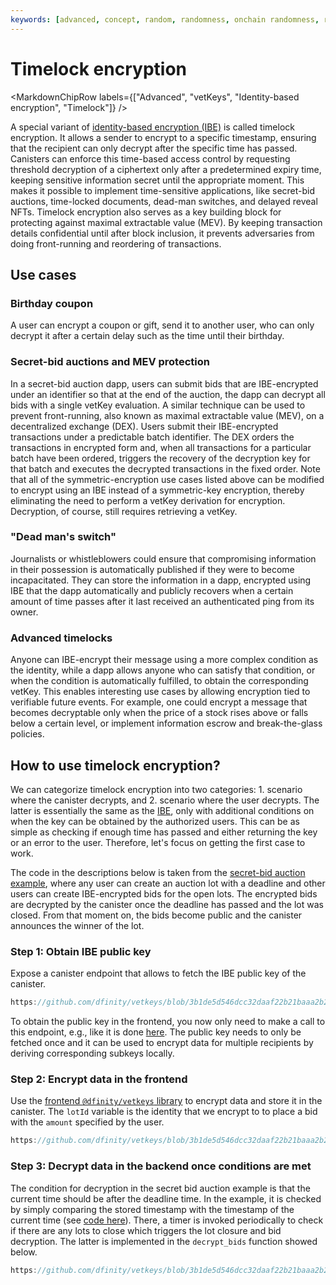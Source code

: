 ```yaml
---
keywords: [advanced, concept, random, randomness, onchain randomness, raw_rand]
---
```



# Timelock encryption

<MarkdownChipRow labels={["Advanced", "vetKeys", "Identity-based encryption", "Timelock"]} />

A special variant of [identity-based encryption (IBE)](/docs/building-apps/network-features/vetkeys/identity-based-encryption) is called timelock encryption.
It allows a sender to encrypt to a specific timestamp, ensuring that the recipient can only decrypt after the specific time has passed. Canisters can enforce this time-based access control by requesting threshold decryption of a ciphertext only after a predetermined expiry time, keeping sensitive information secret until the appropriate moment.
This makes it possible to implement time-sensitive applications, like secret-bid auctions, time-locked documents, dead-man switches, and delayed reveal NFTs.
Timelock encryption also serves as a key building block for protecting against maximal extractable value (MEV). By keeping transaction details confidential until after block inclusion, it prevents adversaries from doing front-running and reordering of transactions.

## Use cases

### Birthday coupon

A user can encrypt a coupon or gift, send it to another user, who can only decrypt it after a certain delay such as the time until their birthday.

### Secret-bid auctions and MEV protection

In a secret-bid auction dapp, users can submit bids that are IBE-encrypted under an identifier so that at the end of the auction, the dapp can decrypt all bids with a single vetKey evaluation. A similar technique can be used to prevent front-running, also known as maximal extractable value (MEV), on a decentralized exchange (DEX). Users submit their IBE-encrypted transactions under a predictable batch identifier. The DEX orders the transactions in encrypted form and, when all transactions for a particular batch have been ordered, triggers the recovery of the decryption key for that batch and executes the decrypted transactions in the fixed order. Note that all of the symmetric-encryption use cases listed above can be modified to encrypt using an IBE instead of a symmetric-key encryption, thereby eliminating the need to perform a vetKey derivation for encryption. Decryption, of course, still requires retrieving a vetKey.

### "Dead man's switch"

Journalists or whistleblowers could ensure that compromising information in their possession is automatically published if they were to become incapacitated. They can store the information in a dapp, encrypted using IBE that the dapp automatically and publicly recovers when a certain amount of time passes after it last received an authenticated ping from its owner.

### Advanced timelocks

Anyone can IBE-encrypt their message using a more complex condition as the identity, while a dapp allows anyone who can satisfy that condition, or when the condition is automatically fulfilled, to obtain the corresponding vetKey. This enables interesting use cases by allowing encryption tied to verifiable future events. For example, one could encrypt a message that becomes decryptable only when the price of a stock rises above or falls below a certain level, or implement information escrow and break-the-glass policies.

## How to use timelock encryption?

We can categorize timelock encryption into two categories: 1. scenario where the canister decrypts, and 2. scenario where the user decrypts.
The latter is essentially the same as the [IBE](/docs/building-apps/network-features/vetkeys/identity-based-encryption), only with additional conditions on when the key can be obtained by the authorized users.
This can be as simple as checking if enough time has passed and either returning the key or an error to the user.
Therefore, let's focus on getting the first case to work.

The code in the descriptions below is taken from the [secret-bid auction example](https://github.com/dfinity/vetkeys/tree/3b1de5d546dcc32daaf22b21baaa2b220bc857f3/examples/basic_timelock_ibe), where any user can create an auction lot with a deadline and other users can create IBE-encrypted bids for the open lots.
The encrypted bids are decrypted by the canister once the deadline has passed and the lot was closed.
From that moment on, the bids become public and the canister announces the winner of the lot.

### Step 1: Obtain IBE public key

Expose a canister endpoint that allows to fetch the IBE public key of the canister.

<AdornedTabs groupId="languages">

<TabItem value="rs" label="Rust" default>

```rust no-repl reference
https://github.com/dfinity/vetkeys/blob/3b1de5d546dcc32daaf22b21baaa2b220bc857f3/examples/basic_timelock_ibe/backend/src/lib.rs#L88-L109
```

</TabItem>
</AdornedTabs>

To obtain the public key in the frontend, you now only need to make a call to this endpoint, e.g., like it is done [here](https://github.com/dfinity/vetkeys/blob/3b1de5d546dcc32daaf22b21baaa2b220bc857f3/examples/basic_timelock_ibe/frontend/src/main.ts#L53).
The public key needs to only be fetched once and it can be used to encrypt data for multiple recipients by deriving corresponding subkeys locally.

### Step 2: Encrypt data in the frontend

Use the [frontend `@dfinity/vetkeys` library](https://dfinity.github.io/vetkeys/classes/_dfinity_vetkeys.IbeCiphertext.html#encrypt) to encrypt data and store it in the canister.
The `lotId` variable is the identity that we encrypt to to place a bid with the `amount` specified by the user.

<AdornedTabs groupId="languages">

<TabItem value="ts" label="TypeScript" default>

```ts no-repl reference
https://github.com/dfinity/vetkeys/blob/3b1de5d546dcc32daaf22b21baaa2b220bc857f3/examples/basic_timelock_ibe/frontend/src/main.ts#L406-L429
```

</TabItem>
</AdornedTabs>

### Step 3: Decrypt data in the backend once conditions are met

The condition for decryption in the secret bid auction example is that the current time should be after the deadline time.
In the example, it is checked by simply comparing the stored timestamp with the timestamp of the current time (see [code here](https://github.com/dfinity/vetkeys/blob/3b1de5d546dcc32daaf22b21baaa2b220bc857f3/examples/basic_timelock_ibe/backend/src/lib.rs#L217)).
There, a timer is invoked periodically to check if there are any lots to close which triggers the lot closure and bid decryption.
The latter is implemented in the `decrypt_bids` function showed below.

<AdornedTabs groupId="languages">

<TabItem value="rs" label="Rust" default>

```rust no-repl reference
https://github.com/dfinity/vetkeys/blob/3b1de5d546dcc32daaf22b21baaa2b220bc857f3/examples/basic_timelock_ibe/backend/src/lib.rs#L284-L352
```

</TabItem>
</AdornedTabs>


